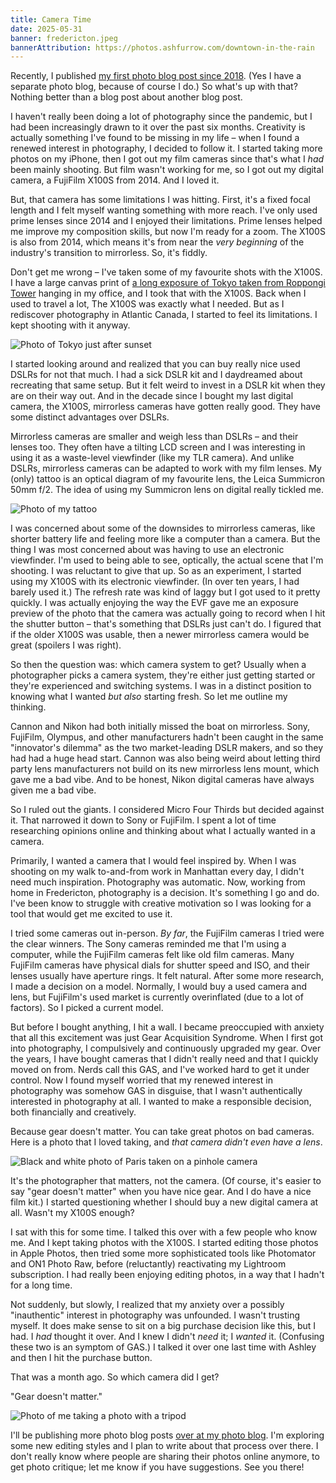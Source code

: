 ```yaml
---
title: Camera Time
date: 2025-05-31
banner: fredericton.jpeg
bannerAttribution: https://photos.ashfurrow.com/downtown-in-the-rain
---
```


Recently, I published [my first photo blog post since 2018](https://photos.ashfurrow.com/downtown-in-the-rain). (Yes I have a separate photo blog, because of course I do.) So what's up with that? Nothing better than a blog post about another blog post.

I haven't really been doing a lot of photography since the pandemic, but I had been increasingly drawn to it over the past six months. Creativity is actually something I've found to be missing in my life – when I found a renewed interest in photography, I decided to follow it. I started taking more photos on my iPhone, then I got out my film cameras since that's what I _had_ been mainly shooting. But film wasn't working for me, so I got out my digital camera, a FujiFilm X100S from 2014. And I loved it.

But, that camera has some limitations I was hitting. First, it's a fixed focal length and I felt myself wanting something with more reach. I've only used prime lenses since 2014 and I enjoyed their limitations. Prime lenses helped me improve my composition skills, but now I'm ready for a zoom. The X100S is also from 2014, which means it's from near the _very beginning_ of the industry's transition to mirrorless. So, it's fiddly.

Don't get me wrong – I've taken some of my favourite shots with the X100S. I have a large canvas print of [a long exposure of Tokyo taken from Roppongi Tower](https://photos.ashfurrow.com/losing-myself-in-tokyo/photos/2580931) hanging in my office, and I took that with the X100S. Back when I used to travel a lot, The X100S was exactly what I needed. But as I rediscover photography in Atlantic Canada, I started to feel its limitations. I kept shooting with it anyway.

<Wide>

![Photo of Tokyo just after sunset](./tokyo.jpg)

</Wide>

I started looking around and realized that you can buy really nice used DSLRs for not that much. I had a sick DSLR kit and I daydreamed about recreating that same setup. But it felt weird to invest in a DSLR kit when they are on their way out. And in the decade since I bought my last digital camera, the X100S, mirrorless cameras have gotten really good. They have some distinct advantages over DSLRs.

Mirrorless cameras are smaller and weigh less than DSLRs – and their lenses too. They often have a tilting LCD screen and I was interesting in using it as a waste-level viewfinder (like my TLR camera). And unlike DSLRs, mirrorless cameras can be adapted to work with my film lenses. My (only) tattoo is an optical diagram of my favourite lens, the Leica Summicron 50mm f/2. The idea of using my Summicron lens on digital really tickled me.

<Narrow>

![Photo of my tattoo](./tattoo.jpeg)

</Narrow>

I was concerned about some of the downsides to mirrorless cameras, like shorter battery life and feeling more like a computer than a camera. But the thing I was most concerned about was having to use an electronic viewfinder. I'm used to being able to see, optically, the actual scene that I'm shooting. I was reluctant to give that up. So as an experiment, I started using my X100S with its electronic viewfinder. (In over ten years, I had barely used it.) The refresh rate was kind of laggy but I got used to it pretty quickly. I was actually enjoying the way the EVF gave me an exposure preview of the photo that the camera was actually going to record when I hit the shutter button – that's something that DSLRs just can't do. I figured that if the older X100S was usable, then a newer mirrorless camera would be great (spoilers I was right).

So then the question was: which camera system to get? Usually when a photographer picks a camera system, they're either just getting started or they're experienced and switching systems. I was in a distinct position to knowing what I wanted _but also_ starting fresh. So let me outline my thinking. 

Cannon and Nikon had both initially missed the boat on mirrorless. Sony, FujiFilm, Olympus, and other manufacturers hadn't been caught in the same "innovator's dilemma" as the two market-leading DSLR makers, and so they had had a huge head start. Cannon was also being weird about letting third party lens manufacturers not build on its new mirrorless lens mount, which gave me a bad vibe. And to be honest, Nikon digital cameras have always given me a bad vibe. 

So I ruled out the giants. I considered Micro Four Thirds but decided against it. That narrowed it down to Sony or FujiFilm. I spent a lot of time researching opinions online and thinking about what I actually wanted in a camera.

Primarily, I wanted a camera that I would feel inspired by. When I was shooting on my walk to-and-from work in Manhattan every day, I didn't need much inspiration. Photography was automatic. Now, working from home in Fredericton, photography is a decision. It's something I go and do. I've been know to struggle with creative motivation so I was looking for a tool that would get me excited to use it.

I tried some cameras out in-person. _By far_, the FujiFilm cameras I tried were the clear winners. The Sony cameras reminded me that I'm using a computer, while the FujiFilm cameras felt like old film cameras. Many FujiFilm cameras have physical dials for shutter speed and ISO, and their lenses usually have aperture rings. It felt natural. After some more research, I made a decision on a model. Normally, I would buy a used camera and lens, but FujiFilm's used market is currently overinflated (due to a lot of factors). So I picked a current model.

But before I bought anything, I hit a wall. I became preoccupied with anxiety that all this excitement was just Gear Acquisition Syndrome. When I first got into photography, I compulsively and continuously upgraded my gear. Over the years, I have bought cameras that I didn't really need and that I quickly moved on from. Nerds call this GAS, and I've worked hard to get it under control. Now I found myself worried that my renewed interest in photography was somehow GAS in disguise, that I wasn't authentically interested in photography at all. I wanted to make a responsible decision, both financially and creatively.

Because gear doesn't matter. You can take great photos on bad cameras. Here is a photo that I loved taking, and _that camera didn't even have a lens_. 

<Wide>

![Black and white photo of Paris taken on a pinhole camera](./paris.jpg)

</Wide>

It's the photographer that matters, not the camera. (Of course, it's easier to say "gear doesn't matter" when you have nice gear. And I do have a nice film kit.) I started questioning whether I should buy a new digital camera at all. Wasn't my X100S enough?

I sat with this for some time. I talked this over with a few people who know me. And I kept taking photos with the X100S. I started editing those photos in Apple Photos, then tried some more sophisticated tools like Photomator and ON1 Photo Raw, before (reluctantly) reactivating my Lightroom subscription. I had really been enjoying editing photos, in a way that I hadn't for a long time. 
 
Not suddenly, but slowly, I realized that my anxiety over a possibly "inauthentic" interest in photography was unfounded. I wasn't trusting myself. It does make sense to sit on a big purchase decision like this, but I had. I _had_ thought it over. And I knew I didn't _need_ it; I _wanted_ it. (Confusing these two is an symptom of GAS.) I talked it over one last time with Ashley and then I hit the purchase button. 

That was a month ago. So which camera did I get? 

"Gear doesn't matter."

<Narrow>

![Photo of me taking a photo with a tripod](./me.jpeg)

</Narrow>

I'll be publishing more photo blog posts [over at my photo blog](https://photos.ashfurrow.com). I'm exploring some new editing styles and I plan to write about that process over there. I don't really know where people are sharing their photos online anymore, to get photo critique; let me know if you have suggestions. See you there! 

